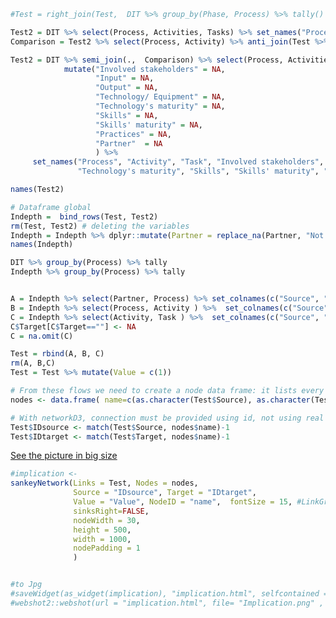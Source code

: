 ```r


#Test = right_join(Test,  DIT %>% group_by(Phase, Process) %>% tally() %>% select(-n), by="Process" ) %>% select(Phase, Process, Activity:Partner ) 

Test2 = DIT %>% select(Process, Activities, Tasks) %>% set_names("Process", "Activity", "Task") %>% as_tibble()
Comparison = Test2 %>% select(Process, Activity) %>% anti_join(Test %>% select(Process, Activity)) %>% set_names("Process", "Activities")

Test2 = DIT %>% semi_join(.,  Comparison) %>% select(Process, Activities, Tasks ) %>% 
            mutate("Involved stakeholders" = NA,
                   "Input" = NA,
                   "Output" = NA,
                   "Technology/ Equipment" = NA,
                   "Technology's maturity" = NA,
                   "Skills" = NA,
                   "Skills' maturity" = NA,
                   "Practices" = NA,
                   "Partner"  = NA
                   ) %>%
     set_names("Process", "Activity", "Task", "Involved stakeholders", "Input", "Output", "Technology/ Equipment",
               "Technology's maturity", "Skills", "Skills' maturity", "Practices", "Partner")

names(Test2)

# Dataframe global
Indepth =  bind_rows(Test, Test2)
rm(Test, Test2) # deleting the variables 
Indepth = Indepth %>% dplyr::mutate(Partner = replace_na(Partner, "Not defined"))   
names(Indepth)

DIT %>% group_by(Process) %>% tally
Indepth %>% group_by(Process) %>% tally


A = Indepth %>% select(Partner, Process) %>% set_colnames(c("Source", "Target")) 
B = Indepth %>% select(Process, Activity ) %>%  set_colnames(c("Source", "Target")) 
C = Indepth %>% select(Activity, Task ) %>%  set_colnames(c("Source", "Target")) 
C$Target[C$Target==""] <- NA
C = na.omit(C)

Test = rbind(A, B, C) 
rm(A, B,C)
Test = Test %>% mutate(Value = c(1))

# From these flows we need to create a node data frame: it lists every entities involved in the flow
nodes <- data.frame( name=c(as.character(Test$Source), as.character(Test$Target)) %>% unique())

# With networkD3, connection must be provided using id, not using real name like in the links dataframe.. So we need to reformat it.
Test$IDsource <- match(Test$Source, nodes$name)-1 
Test$IDtarget <- match(Test$Target, nodes$name)-1


```

[See the picture in big size](https://lf2l.github.io/INEDIT-WP4/DIT-usecases/)

```r

#implication <- 
sankeyNetwork(Links = Test, Nodes = nodes,
              Source = "IDsource", Target = "IDtarget", 
              Value = "Value", NodeID = "name",  fontSize = 15, #LinkGroup="Group",# NodeGroup="Group",
              sinksRight=FALSE,
              nodeWidth = 30,
              height = 500,
              width = 1000,
              nodePadding = 1
              )


#to Jpg
#saveWidget(as_widget(implication), "implication.html", selfcontained = TRUE)
#webshot2::webshot(url = "implication.html", file= "Implication.png" , vwidth = 1800, vheight = 1300)


```



